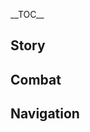 {{CharacterTabs}}
{{LanguageTabs}}
{{Stub|1={{Meta/VO|tl=1|rm=1|Korean}}}}
__TOC__
==Story==
{{VO/Story
|character           = Yanfei
|language            = ko
|name                = 연비

|vo_01_01_title      = 첫 만남…
|vo_01_01_subtitle   = Hello
|vo_01_01_file       = VO_{language}{character} Hello.ogg
|vo_01_01_tx         = 난 연비, 리월항 최고의 법률 전문가지! 상업 분쟁, 민사 조정, 형사 소송 모두 내 전문이야. 내가 나서면 한 방에 해결되지! 연락처는 어디 적어줄까? 종이에 쓰면 잃어버리기 쉽고 손에 써주면 지워질 텐데…. 아! 그래~ 네 옆에 있는 요 녀석 옷에 써줄게
|vo_01_01_rm         = Nan Yeonbi, Riwol-hang choegoui beomnyul jeonmun'gaji! Sang'eop bunjaeng, minsa jojeong, hyeongsa sosong modu nae jeonmuniya. Naega naseomyeon han bang-e haegyeoldoeji! Yeollakcheoneun eodi jeogeojulkka? Jong'ie sseumyeon ireo beorigi swipkko sone sseojumyeon jiwojil tende... A! Geurae~ Ne yeope inneun yo nyeoseok ose sseojulkke
|vo_01_01_tl         = I'm Yanfei, Liyue Harbor's best legal expert! From business disputes, to civil disputes, and criminal suits, I'm well versed. Shall I take note of where we'll meet? Writing it on paper can easily get it lost, and writing it on your hand can easily get it erased... Ah! I see~ I'll write it directly on your fellow's clothes.

|vo_02_01_title      = 잡담・법률
|vo_02_01_subtitle   = Chat: The Law
|vo_02_01_file       = VO_{language}{character} Chat - The Law.ogg
|vo_02_01_tx         = 법은 제약이자 도구야. 기억해! 기억 못 하겠으면 내가 옆에서 계속 알려줄게
|vo_02_01_rm         = Beobeun jeyagija doguya. Gieokae! Gieok motagesseumyeon naega yeopeseo gyesok allyeojulkke
|vo_02_01_tl         = The law is both a limitation and a tool. Remember that! If you can't, I'll always be right here to tell you.

|vo_02_02_title      = 잡담・일
|vo_02_02_subtitle   = Chat: Work
|vo_02_02_file       = VO_{language}{character} Chat - Work.ogg
|vo_02_02_tx         = 법리와 인심은 서로 충돌하기도 하고 때론 호환되기도 해. 이 둘을 가늠하기란 참 어렵지
|vo_02_02_rm         = Beomniwa insimeun seoro chungdolhagido hago ttaeron hohwandoegido hae. I dureul ganeumhagiran cham eoryeopjji
|vo_02_02_tl         = Legal principles and the mind usually clash but sometimes they are compatible. Guessing [when] they will be is really scary.

|vo_02_03_title      = 잡담・독서
|vo_02_03_subtitle   = Chat: Reading
|vo_02_03_file       = VO_{language}{character} Chat - Reading.ogg
|vo_02_03_tx         = 흐음, 이런 안건도 있다니…!? 세상은 넓고 별의별 일이 다 있구나
|vo_02_03_rm         = Heueum, ireon ankkeondo itttani…!? Sesang-eun neolkko byeoruibyeol iri da itkkuna
|vo_02_03_tl         = Hmm, what's this before us!? The wide world has a lot of special things, doesn't it.

|vo_03_01_title      = 비가 올 때…
|vo_03_01_subtitle   = When It Rains
|vo_03_01_file       = VO_{language}{character} When It Rains.ogg
|vo_03_01_tx         = 또 비야? 암왕제군님, 빨리 비 좀 멈춰주세요. 법전에 습기가 차면 안 된다구요
|vo_03_01_rm         = Tto biya? Amwangjegunnim, ppalli bi jom meomchwojuseyo. Beopjjeone seupkkiga chamyeon an doendaguyo
|vo_03_01_tl         = It's raining again? Rex Lapis, quickly stop this rain, please. The books of law should not get soaked

|vo_03_02_title      = 눈이 올 때…
|vo_03_02_subtitle   = When It Snows
|vo_03_02_file       = VO_{language}{character} When It Snows.ogg
|vo_03_02_tx         = 뭐, 뭐야 이 날씨! 좀 춥네…. 엣취…
|vo_03_02_rm         = Mwo, mwoya i nalssi! Jom chumne... etchwi...!
|vo_03_02_tl         = What- what is this weather! It's so cold... achoo...!

|vo_03_03_title      = 햇살이 좋을 때…
|vo_03_03_subtitle   = When the Sun Is Out
|vo_03_03_file       = VO_{language}{character} When the Sun Is Out.ogg
|vo_03_03_tx         = 날도 좋은데 법률 조항이나 외워볼까나? 응? 《리월 상업 법전》 제27장 제6조 제3항이 뭐더라…!? 이걸 까먹다니? 안돼 안돼…
|vo_03_03_rm         = Naldo joeunde beomnyul johang-ina oewobolkkana? Eung? "Riwol Sang'eop Beopjjeon" jeisipjiljjang jeyukjjo jesamhang-i mwodeora…!? Igeol kkameokttani? Andwae andwae…
|vo_03_03_tl         = Today's great, so let's recite acts or clauses? ...Uh? What's in "Commercial Law of Liyue"'s 27th Chapter, 6th Section, 3rd Article? Did I forget it? Oh no, oh no...

|vo_04_01_title      = 아침 인사…
|vo_04_01_subtitle   = Good Morning
|vo_04_01_file       = VO_{language}{character} Good Morning.ogg
|vo_04_01_tx         = 오전엔 채무 분쟁 사건 때문에 외근해야 하고, 점심 전까진 지난주에 오셨던 의뢰인께 답을 드려야 하니깐…. 좋아! 일하자!
|vo_04_01_rm         = Ojeonen chaemu bunjaeng sageon ttaemune oegeunhaeya hago, jeomsim jeonkkajin jinanju-e osyeottteon uiroeinkke dabeul deuryeoya hanikkan…. Joa! Ilhaja!
|vo_04_01_tl         = This morning, I'll get to work to settle a debt dispute, and before lunch I'll catch up with another client... Alright! Let's get to work!

|vo_04_02_title      = 점심 인사…
|vo_04_02_subtitle   = Good Afternoon
|vo_04_02_file       = VO_{language}{character} Good Afternoon.ogg
|vo_04_02_tx         = 하암… 좀 졸리네…. 정신 차릴 겸 토론이나 해볼까?! 논제는 「북국 은행 개설은 리월 경제에 손해인가 이득인가」야. 음, 좋아. 그럼 너부터 발언해 봐
|vo_04_02_rm         = Haam… Jom jolline… jeongsin charil gyeom toronina haebolkka?! Nonjeneun 'bukkkuk eunhaeng gaeseoreun Riwol gyeongjee sonhaein-ga ideugin-ga' ya. Eum, joa. Geureom neobuteo bareonhae bwa
|vo_04_02_tl         = Yawn... I'm sort of sleepy... How about I'll come to my senses by having a debate?! The topic is 'The Northland Bank's establishment in Liyue is a loss or gain.' Hm, I like it. [What side] will you argue for?

|vo_04_03_title      = 저녁 인사…
|vo_04_03_subtitle   = Good Evening
|vo_04_03_file       = VO_{language}{character} Good Evening.ogg
|vo_04_03_tx         = 야시장? 음… 집에서 노트 정리 좀 할까 했는데 네가 가고 싶다면 같이 가줄게. 참, 그거 알아? 어떤 가게들은 매일 신선한 상품을 팔고, 남은 물건도 낭비하지 않으려고 저녁이 되면 세일을 해.<br />흥정은 나한테 맡겨. 잔돈은… 나한테 주는 팁이라고 생각해~
|vo_04_03_rm         = Yasijang? Eum… jibeseo noteu jeongni jom halkka haenneunde nega gago sipttamyeon gachi gajulkke. Cham, geugeo ara? Eotteon gagedeureun maeil sinseonhan sangpumeul palgo, nameun mulgeondo nangbihaji aneuryeogo jeonyeogi doemyeon seireul hae.<br />Heungjeong-eun nahante matkkyeo. Jandoneun… nahante juneun tibirago saenggakae~
|vo_04_03_tl         = The night market? Hm... I was just organising my notes but I'll go if you want. Oh, did you know? The shops sell fresh stuff everyday; they refuse to waste anything left over and therefore have sales at night.<br />Leave me to do the bartering. Any cash you got left over... think of giving it to me as a tip~

|vo_04_04_title      = 굿나잇…
|vo_04_04_subtitle   = Good Night
|vo_04_04_file       = VO_{language}{character} Good Night.ogg
|vo_04_04_tx         = 빨리 잠들고 싶다고? 그럼 리월 법률의 변천 과정을 들려줄게, 내 친구 중에 20분을 버틴 애가 없거든. 음, 더 빨리 잠들고 싶다면 법전, 법전을 외워줄게! 내일 어디까지 들었는지 알려줘야 돼? 시작한다?
|vo_04_04_rm         = Ppalli jamdeulgo sipttago? Geureom Riwol beomnyurui byeoncheon gwajeong-eul deullyeojulkke, Nae chingu jung-e isipppuneul beotin aega eopkkeodeun. Eum, deo ppalli jamdeulgo sipttamyeon beopjjeon, beopjjeo-eul oewojulkke! Naeil eodikkaji deureonneunji allyeojwoya dwae? Sijakanda?
|vo_04_04_tl         = Want to sleep very quickly? Well, I'll read for you Liyue's law's transitioning; my friends wouldn't stay up for more than 20 minutes. Hm, a law book [that would] be quicker to sleep to, I'll recite from the codes of law! Tomorrow, would you tell me wherever you last heard? Shall we start?

|vo_05_01_title      = 연비 자신에 대해・분위기
|vo_05_01_subtitle   = About {character}: Atmosphere
|vo_05_01_file       = VO_{language}{character} About {character} - Atmosphere.ogg
|vo_05_01_tx         = 내가 공문을 읽을 때 엄청 포스 있다고? 흠~ 그렇게 생각했구나. 근데 그건 그냥 일할 때 내 상태야. 그러니까, 내 몸엔 숨겨진 버튼이 있는데 이쪽으로 돌리면 평상시 모드고, 저쪽으로 돌리면 업무 모드지. 너한텐 그런 버튼 없어?
|vo_05_01_rm         = Naega gongmun-eul ilg-eul ttae eomcheong poseu itdago? Heum~ Geureoke saenggakhaetguna. Geunde geugeon geunyang ilhal ttae nae sangtaeya. Geureonikka, nae mom-en sumgyeojin beoteun-i inneunde ijjog-euro dollimyeon pyeongsangsi modeugo, jeojjog-eulo dollimyeon eopmu modeuji. Neohanten geureon beoteun eobs-eo?
|vo_05_01_tl         = My reading of official notices seems forceful? Hmm~ I know just how to [explain] it. So, I have this thing that's my working state. And, my body has a hidden switch that if flipped this way [turns on] my normal mode, flip it the other way and [I'm in] work mode. You don't have a switch like that?

|vo_05_02_title      = 연비 자신에 대해・취약점
|vo_05_02_subtitle   = About {character}: Weakness
|vo_05_02_friendship = 4
|vo_05_02_file       = VO_{language}{character} About {character} - Weakness.ogg
|vo_05_02_tx         = 민사분쟁 맡는 게 제일 고역이야. 이혼이나 양육권 소송 같은 거 말이야…. 이런 문제는 이성과 논리로 통하지 않거든. 의뢰인을 친절하고 인내심 있게 대해야 하지만, 말이 안 통하는 상황일 때도 많지…. 하, 모두 내 전문이라고 말하고 다니긴 하는데, 마음 같아선 이런 사건이 발생하지 않게 다들 화목하게 살았으면 좋겠어
|vo_05_02_rm         = Minsabunjaeng manneun ge jeil goyeog-iya. Ihon-ina yang-yukgwon sosong gat-eun geo mar-iya… Ireon munje-neun iseong-gwa nolliro tonghaji ankeodeun. Uiroein-eul chinjeolhago innaesim itge daehaeya hajiman, mar-i an tonghaneun sanghwang-il ttaedo manchi… Ha, modu nae jeonmun-irago malhago danigin haneunde, ma-eum gat-aseon ireon sageon-i balsaenghaji anke dadeul hwamokhage sar-ass-eumyeon jokess-eo
|vo_05_02_tl         = Taking care of civil disputes are the most toilsome. Divorce and custody suits are the same... In those, [even] questioning, reasoning and logical [explanation] can't be combined. Clients should be treated with hospitality and patience, however, whatever is said in most cases doesn't make sense...  Sigh, everyone says that it's my forte, but, [I] feel that in each case like this happening anyone involved should get along and live happily.

|vo_06_01_title      = 우리에 대해・정가
|vo_06_01_subtitle   = About Us: Rates
|vo_06_01_file       = VO_{language}{character} About Us - Rates.ogg
|vo_06_01_tx         = 네 고문이 되어달라고? 좋아, 법률 해석은 한 조당 6천 모라. 상담은 2시간에 18만 모라. 상업 관련 사건은 한 건당 71만 모라부터, 후속 비용과 공제금은 상황 보고 결정. 어때? 엄청 합리적인 가격이지?
|vo_06_01_rm         = Ne gomun-i doeeodallago? Joh-a, beomnyul haeseog-eun han jodang yukcheon Mora. Sangdam-eun dusigan-e sip-palman Mora. Sang-eob gwallyeon sageon-eun han geondang chisip-ilman Mora-buteo, husok biyong-gwa gongjegeum-eun sanghwang bogo gyeoljeong. Eottae? Eomcheong hamnijeog-in gagyeog-iji?
|vo_06_01_tl         = You want an advisor? Okay, for law interpretations, the rate is at 6,000 Mora. For legal counsel it's 180,000 Mora for every two hours. For business relation affairs the rate is from 710,000 Mora; follow-up charges and deductibles will vary and be determined. How is it? Is this pricing very rational?

|vo_06_02_title      = 우리에 대해・관계
|vo_06_02_subtitle   = About Us: Relationships
|vo_06_02_friendship = 6
|vo_06_02_file       = VO_{language}{character} About Us - Relationships.ogg
|vo_06_02_tx         = 여행하다가 성가신 문제를 마주치기 싫다면 법에 빠삭한 사람과 동행하는 게 제일 좋아! 나 연비는 리월 뿐만 아니라 다른 나라의 법에도 정통한 편이지. 으, 폰타인 법은 좀 복잡하긴 하지만, 내 뛰어난 두뇌로 그 정돈 식은 죽 먹기라구! 어… 아무튼! 날 믿어도 좋다니까!
|vo_06_02_rm         = Yeohaenghada-ga seonggasin munje-reul majuchigi siltamyeon beob-e ppasakhan saramgwa donghaenghaneun ge jeil joh-a! Na Yeonbi-neun Riwol ppunman anira dareun naraui beob-edo jeongtonghan pyeon-iji. Eu, Pontain beob-eun jom bokjaphagin hajiman, nae ttwieonan dunoero geu jeongdon sig-eun juk meokgiragu! Eo… Amuteun! Nal mid-eodo jotanikka!
|vo_06_02_tl         = If you hate having bothersome questions while encountering things in your travels, someone who is well-versed in the law would be great to accompany! I, Yanfei, beside's Liyue's, am conveniently well-versed in the laws of other countries. Uh, Fontaine's laws are sort of complicated, but, I have a brilliant mind [that] can neatly ace it! Uh... anyway! You can really trust me!

|vo_07_01_title      = 「신의 눈」에 대해…
|vo_07_01_subtitle   = About the Vision
|vo_07_01_friendship = 4
|vo_07_01_file       = VO_{language}{character} About the Vision.ogg
|vo_07_01_tx         = 「신의 눈」은 강렬한 바람에서부터 생겨나. 난 모든 사람이 법을 잘 지키고 얌전히 살았으면 좋겠다는 이상이 있으니, 당연히 신의 눈을 얻을 수 있지! 만약 법을 어기는 놈들이 있다면, 으흠, 절대 가만 안 둘 거야!
|vo_07_01_rm         = 'Sin-ui Nun'-eun gangnyeolhan baram-eseobuteo saenggyeona. Nan modeun saram-i beob-eul jal jikigo yamjeonhi sar-ass-eumyeon joketdaneun isang-i iss-euni, dang-yeonhi sin-ui nun-eul eod-eul su itji! Man-yak beob-eul eogineun nomdeur-i itdamyeon, Euheum, jeoldae gaman an dul geoya!
|vo_07_01_tl         = Visions emerge from crucial desires. I intend for the people to follow the law and live quietly, [so] naturally [I have] gotten one! If any jerk breaks the law, ahem, I'll make them pay!

|vo_07_02_title      = 하고 싶은 이야기・저울
|vo_07_02_subtitle   = Something to Share: Balance
|vo_07_02_friendship = 4
|vo_07_02_file       = VO_{language}{character} Something to Share - Balance.ogg
|vo_07_02_tx         = 이 저울은 아버지가 나한테 준 보물이야. 사물의 「가치」를 측정할 수 있지. 보통 저울추는 모라로 대신하는데, 이건 최초의 가격만 잴 수 있어. 예를 들어, 천 년 전 리월엔 유리백합이 흔해서 당시엔 비싼 꽃이 아니었지만, 지금은 그 수가 줄어들어서 가격도 엄청 올랐잖아. 근데 이 저울이 보여주는 「가격」은 예전과 같이 「저렴」하지.<br />그래서 이 저울은 별 도움이 안 돼…. 물론 일할 때도 마찬가지고. 왜? 너도 뭐 재보고 싶은 거 있어? 그럼… 네 옆에 있는 저 쪼꼬미 재 보는 건 어때?
|vo_07_02_rm         = I jeour-eun abeoji-ga nahante jun bomur-iya. Samur-ui 'gachi'-reul cheukjeonghal su itji. botong jeoulchu-neun Mora-ro daesinhaneunde, igeon choechoui gagyeongman jael su iss-eo. Ye-reul deur-eo, cheon nyeon jeon Riwor-en yuribaekhab-i heunhaeseo dangsi-en bissan kkoch-i anieotjiman, jigeum-eun geu su-ga jur-eodeur-eoseo gagyeokdo eomcheong ollatjanh-a. Geunde i jeour-i boyeojuneun 'gagyeog'-eun yejeongwa gach-i 'jeoryeom'-haji.<br />Geuraeseo i jeour-eun byeol doum-i an dwae…. mullon ilhal ttaedo machangajigo. Wae? Neodo mwo jaebogo sip-eun geo iss-eo? Geureom… ni yeop-e inneun jeo jjokkomi jae boneun geon eottae?
|vo_07_02_tl         = 

|vo_07_03_title      = 하고 싶은 이야기・법치
|vo_07_03_subtitle   = Something to Share: The Rule of Law
|vo_07_03_friendship = 4
|vo_07_03_file       = VO_{language}{character} Something to Share - The Rule of Law.ogg
|vo_07_03_tx         = 내가 직접 만든 「화염을 삼키는 벌」이란 기술은 고대 서적 《리월 법전 율례 총집》에 기록돼 있는 「돌을 먹는 형벌」에서 따온 거야. 암왕제군은 계약의 신이고, 계약은 일종의 제약이라고도 볼 수 있어. 그게 무슨 말이냐고? 후후, 먼 옛날부터 리월항은 계약의 도시였다는 거지
|vo_07_03_rm         = Naega jikjeop mandeun 'hwayeom-eul samki-neun beol'-iran gisur-eun godae seojeok "Riwol beopjeon yullye chongjip"-e girokdwae inneun 'dor-eul meokneun hyeongbeor'-eseo ttaon geoya. Amwangjegun-eun gyeyag-ui sin-igo, gyeyag-eun iljong-ui jeyag-iragodo bol su iss-eo. Geuge museun mar-inyago? Huhu, meon yennalbuteo Riwol-hang-eun gyeyag-ui dosiyeotdaneun geoji
|vo_07_03_tl         = 

|vo_07_04_title      = 흥미있는 일…
|vo_07_04_subtitle   = Interesting Things
|vo_07_04_file       = VO_{language}{character} Interesting Things.ogg
|vo_07_04_tx         = 《리월 풍물지》에 말총의 일종으로 「적화주 언덕에서 홀로 자라며 색은 노을과 같고 약으로 쓸 수 있다」라고 적혀있는 수생 식물이 있어. 그걸 가루로 빻아서 먹물에 넣으면 글씨가 물에 젖어도 번지지 않는대. 아쉽게도 적화주엔 수도 없이 가봤지만, 흔한 보라색 말총만 한 바구니 따고 책에 있는 건 보지도 못했어
|vo_07_04_rm         = "Riwol pungmulji"-e malchong-ui iljong-euro 'jeoghwaju eondeog-eseo hollo jaramyeo saeg-eun no-eulgwa gatgo yag-euro sseul su itdarago jeoghyeoinneun susaeng singmur-i iss-eo. Geugeol garuro ppah-aseo meongmur-e neoh-eumyeon geulssi-ga mur-e jeoj-eodo beonjiji anhneundae. Aswipgedo jeoghwajuen sudo eobs-i gabwatjiman, heunhan borasaek malchongman han baguni ttago chaeg-e inneun geon bojido mothaess-eo
|vo_07_04_tl         = 

|vo_08_01_title      = 치치에 대해…
|vo_08_01_subtitle   = About [[Qiqi]]
|vo_08_01_friendship = 4
|vo_08_01_file       = VO_{language}{character} About Qiqi.ogg
|vo_08_01_tx         = 그 약초꾼은 자신만의 행동 준칙을 정했다던데? 몸집은 쪼그만데 일처리는 꽤 야무져. 큰일을 이룰 상이야.<br />어린 꼬마가 대단하다니까~ 인정!
|vo_08_01_rm         = Geu yakchokkun-eun jasinman-ui haengdong junchig-eul jeonghaetdadeonde? Momjib-eun jjogeumande ilcheori-neun kkwae yamujyeo. Keun-ir-eul irul sang-iya.<br />Eorin kkoma-ga daedanhadanikka~ Injeong!
|vo_08_01_tl         = 

|vo_08_02_title      = 감우에 대해…
|vo_08_02_subtitle   = About [[Ganyu]]
|vo_08_02_friendship = 4
|vo_08_02_file       = VO_{language}{character} About Ganyu.ogg
|vo_08_02_tx         = 감우 선배는 정말 온유하고 다정하시긴 한데, 너무 바빠서 낮잠 자는 시간 말곤 항상 서류에 파묻혀서 일만 하셔. 나도 일을 하긴 하지만, 재밌기도 하고, 내가 선택한 일이기도 하잖아? 감우 선배가 하는 일보단 훨씬 수월하지
|vo_08_02_rm         = Gam-u seonbae-neun jeongmal on-yuhago dajeonghasigin hande, neomu bappaseo natjam janeun sigan malgon hangsang seoryu-e pamuthyeoseo ilman hasyeo. Nado ir-eul hagin hajiman, jaemitgido hago, naega seontaekhan ir-igido hajanh-a? Gam-u seonbae-ga haneun ilbodan hwolssin suwolhaji
|vo_08_02_tl         = 

|vo_08_03_title      = 행추에 대해…
|vo_08_03_subtitle   = About [[Xingqiu]]
|vo_08_03_friendship = 4
|vo_08_03_file       = VO_{language}{character} About Xingqiu.ogg
|vo_08_03_tx         = 비운 상회는 내 오랜 고객이야. 일 처리가 신중하고 빈틈없지. 나랑 중요한 얘기를 할 땐 항상 주인어른께서 직접 나오시는데 지난번엔 우연히 그 집 작은 도련님 행추 씨를 만났지 뭐야. 나이도 어린데 두뇌회전이 나만큼 빨라서 놀랐어. 말주변이 뛰어난데 무례하지도 않고. 음, 정말 대단해
|vo_08_03_rm         = Biun Sanghoe-neun nae oraen gogaek-iya. Il cheori-ga sinjunghago binteum-eopji. Narang jung-yohan yaegi-reul hal ttaen hangsang ju-in-eoreunkkeseo jikjeop naosineunde jinanbeon-en uyeonhi geu jip jag-eun doryeonnim Haengchu ssi-reul mannatji mwoya. Naido eorinde dunoehoejeon-i namankeum ppallaseo nollass-eo. Maljubyeon-i ttwieonande muryehajido anko. Eum, jeongmal daedanhae
|vo_08_03_tl         = 

|vo_08_04_title      = 호두에 대해…
|vo_08_04_subtitle   = About [[Hu Tao]]
|vo_08_04_friendship = 4
|vo_08_04_file       = VO_{language}{character} About Hu Tao.ogg
|vo_08_04_tx         = 사람들은 「왕생당」 당주가 장례업에 종사하면서 이상한 버릇이 들었는지 좀 특이하다고 말하던데 그게 대체 무슨 말일까? 「왕생당」은 제대로 된 업계에 종사하는 비즈니스의 기본이 되는 곳이라구. 게다가 일에 귀천과 길흉이 어디 있어.<br />그나저나 그 당주는 일로 날 찾아온 적이 별로 없네, 흐음….
|vo_08_04_rm         = Saramdeur-eun 'Wangsaeng-Dang' dangju-ga jangryeeob-e jongsahamyeonseo isanghan beoreus-i deur-eonneunji jom teug-ihadago malhadeonde geuge daeche museun mar-ilkka? 'Wangsaeng-dang'-eun jedaero doen eopgyee jongsahaneun bijeuniseuui gibon-i doeneun gos-iragu. Geda-ga ir-e gwicheongwa gilhyung-i eodi iss-eo.<br />Geunajeona geu dangju-neun illo nal chaj-aon jeog-i byeollo eomne, heueum…
|vo_08_04_tl         = 

|vo_08_05_title      = 종려에 대해…
|vo_08_05_subtitle   = About [[Zhongli]]
|vo_08_05_friendship = 4
|vo_08_05_file       = VO_{language}{character} About Zhongli.ogg
|vo_08_05_tx         = 종려 선생님은 박학다식해서 그야말로 걸어 다니는 서재야. 그거 알아? 난 그가 범상치 않다는 걸 한눈에 알았어. 그런 사람들은 문제가 생겨도 나한테 도움을 청하지 않을 거야. 그러니 잠재 고객이 아닌 셈이지.<br />근데 왠지 모르게 계속 익숙한 느낌이 들어. 뭔진 모르겠지만, 아버지한테도 물어봤는데 우물쭈물하면서 모른다고 하시더라. 이상하단 말이지…? 아무래도 나한테 숨기는 게 있는 것 같아. 흥, 상관없어. 내가 직접 알아내면 되지~!?
|vo_08_05_rm         = Jongnyeo seonsaengnim-eun bakhagdasikhaeseo geuyamallo geor-eo danineun seojaeya. Geugeo ar-a? Nan geu-ga beomsangchi antaneun geol hannun-e ar-ass-eo. Geureon saramdeur-eun munje-ga saenggyeodo nahante doum-eul cheonghaji anh-eul geoya. Geureoni jamjae gogaeg-i anin sem-iji.<br />Geunde waenji moreuge gyesok iksukhan neukkim-i deur-eo. mwonjin moreugetjiman, abeojihantedo mur-eobwanneunde umuljjumulhamyeonseo moreundago hasideora. Isanghadan mar-iji…? Amuraedo nahante sumgi-neun ge inneun geot gat-a. Heung, sanggwan-eobs-eo. Naega jikjeop ar-anaemyeon doeji~!?
|vo_08_05_tl         = 

|vo_08_06_title      = 응광에 대해…
|vo_08_06_subtitle   = About [[Ningguang]]
|vo_08_06_friendship = 4
|vo_08_06_file       = VO_{language}{character} About Ningguang.ogg
|vo_08_06_tx         = 「천권성」 응광 씨 알지? 그녀는 율법을 주관하고 법전을 개정하기도 해. 개정되는 내용이 너무 많아서 지난번 새 법전엔 총 3조의 율법이 추가됐고, 121조의 주석이 수정됐어. 판례도 엄청나게 추가됐다니깐. 그걸 또 언제 다 외우냐구….<br />흥! 하지만 그녀는 상업계 출신이잖아. 법 쪽으론 질 수 없지. 이걸 다 외우고 나면 더 열심히 일할 거야….
|vo_08_06_rm         = 'Cheongwonseong' Eunggwang-ssi alji? Geunyeo-neun yulbeob-eul jugwanhago beopjeon-eul gaejeonghagido hae. Gaejeongdoeneun naeyong-i neomu manh-aseo jinanbeon sae beopjeon-en chong samjoui yulbeob-i chugadwaetgo, 121joui juseog-i sujeongdwaess-eo. Pallyedo eomcheongnage chugadwaetdanikkan. Geugeol tto eonje da oeunyagu….<br />Heung! hajiman geunyeo-neun sang-eopgye chulsin-ijanh-a. Beop jjog-euron jil su eopji. Igeol da oeugo namyeon deo yeolsimhi ilhal geoya….
|vo_08_06_tl         = 

|vo_08_07_title      = 각청에 대해…
|vo_08_07_subtitle   = About [[Keqing]]
|vo_08_07_friendship = 4
|vo_08_07_file       = VO_{language}{character} About Keqing.ogg
|vo_08_07_tx         = 다행히 옥형성은 율법 분야에 간섭을 안 해. 안 그랬다면 각청 씨의 뛰어난 일 처리 때문에 내 업무를 다 뺏겼을지도 몰라. 아… 아니다, 그 정도까진 아닌가? 각청 씨는 성격이 워낙 강직해서 좀 밉상이니까, 내가 조수로 옆에서 돕는다면…. 아, 아니지, 이 법률 전문가가 왜 조수를 해야 돼? 상담할 일이 생기면 각청 씨가 직접 날 찾아와야지
|vo_08_07_rm         = Dahaenghi okyeongseong-eun yulbeop bun-ya-e ganseob-eul an hae. An geutaetdamyeon Gakcheong-ssiui ttwieonan il cheori ttaemun-e nae eopmu-reul da ppaetgyeoss-euljido molla. A… anida, geu jeongdokkajin aninga? Gakcheong-ssi-neun seong-gyeog-i wonak gangjikaeseo jom mipsang-inikka, naega josuro yeop-eseo domneundamyeon… A, aniji, i beomnyul jeonmunga-ga wae josu-reul haeya dwae? Sangdamhal ir-i saenggimyeon Gakcheong-ssi-ga jikjeop nal chaj-awayaji
|vo_08_07_tl         = 

|vo_08_08_title      = 유라에 대해…
|vo_08_08_subtitle   = About [[Eula]]
|vo_08_08_friendship = 4
|vo_08_08_file       = VO_{language}{character} About Eula.ogg
|vo_08_08_tx         = 유라는 날 구해준 적이 있어. 그때부터 서신을 주고받았지. 그녀는 항상 기사단의 규정을 잘 지키지만, 관례에 얽매이진 않아. 게다가 아주 기발한 논리로 융통성 있게 문제를 처리하지. 그런 점이 나랑 비슷해서 서로 더 편해진 것 같아. 근데 그녀의 시원시원한 성격은 못 따라잡겠어. 그건 우리가 직업이 달라서겠지?
|vo_08_08_rm         = Yula-neun nal guhaejun jeog-i iss-eo. Geuttaebuteo seosin-eul jugobad-atji. Geunyeo-neun hangsang gisadan-ui gyujeong-eul jal jikijiman, gwallyee eongmaeijin anh-a. Geda-ga aju gibalhan nolliro yungtongseong itge munje-reul cheorihaji. Geureon jeom-i narang biseuthaeseo seoro deo pyeonhaejin geot gat-a. Geunde geunyeoui siwonsiwonhan seonggyeog-eun mot ttarajapgess-eo. Geugeon uri-ga jig-eob-i dallaseogetji?
|vo_08_08_tl         = 

|vo_08_09_title      = 야란에 대해…
|vo_08_09_subtitle   = About [[Yelan]]
|vo_08_09_friendship = 4
|vo_08_09_file       = VO_{language}{character} About Yelan.ogg
|vo_08_09_tx         = 야란 씨는 총무부 직원이야. 전에 장부 조작 사건 해결하는 걸 도와준 적이 있어서 식사 한 끼 대접했지. 다만… 야란 씨와 얘기하다 보면 내 속마음을 꿰뚫어 보는 듯한 느낌이 들어…. 음, 되도록 같은 편에 서는 게 좋겠어
|vo_08_09_rm         = 
|vo_08_09_tl         = 

|vo_08_10_title      = 쿠키 시노부에 대해…
|vo_08_10_subtitle   = About [[Kuki Shinobu]]
|vo_08_10_friendship = 4
|vo_08_10_file       = VO_{language}{character} About Kuki Shinobu.ogg
|vo_08_10_tx         = 시노부? 기억나. 법을 공부하러 리월까지 유학 왔던 이나즈마 사람이잖아. 실습 과제 때문에 나랑 사건에 대해 논의한 적이 있는데, 끝날 때마다 고맙다면서 허리 굽혀 인사해서 좀 민망할 지경이었지…. 그때부터 시노부가 꼭 훌륭한 법률 전문가가 될 거라는 생각이 들었어. 그러고 보니, 이나즈마의 쇄국이 시작된 시기가 딱 시노부가 졸업했을 때쯤이네. 돌아가서 잘 지내고 있으려나…
|vo_08_10_rm         = 
|vo_08_10_tl         = 

|vo_09_01_title      = 연비에 대해 알기・첫 번째
|vo_09_01_subtitle   = More About {character}: I
|vo_09_01_file       = VO_{language}{character} More About {character} - 01.ogg
|vo_09_01_tx         = 손님? 만나서 반가워. 이건 내 명함이야. 오늘은 외근이 어려우니, 문제가 있다면 양쪽 사람들을 다 데리고 와줘. 상담 비용 기준표는 여기 있어. 잠시만 기다려줘….<br />뭐? 그냥 수다나 떨러 왔다고? 음… 그럼 따로 돈은 안 받을게. 친하지도 않은 법률 전문가랑 「수다」가 떨고 싶다니, 진짜 특이한 사람이네
|vo_09_01_rm         = Sonnim? Mannaseo bangawo. Igeon nae myeongham-iya. Oneur-eun oegeun-i eoryeouni, munje-ga itdamyeon yangjjog saramdeur-eul da derigo wajwo. Sangdam biyong gijunpyo-neun yeogi iss-eo. Jamsiman gidaryeojwo….<br />Mwo? Geunyang sudana tteolleo watdago? Eum… geureom ttaro don-eun an bad-eulge. Chinhajido anh-eun beomnyul jeonmungarang 'suda'-ga tteolgo sipdani, jinjja teug-ihan saram-ine
|vo_09_01_tl         = 

|vo_09_02_title      = 연비에 대해 알기・두 번째
|vo_09_02_subtitle   = More About {character}: II
|vo_09_02_friendship = 3
|vo_09_02_file       = VO_{language}{character} More About {character} - 02.ogg
|vo_09_02_tx         = 머리에 있는 사슴뿔? 아, 이거? 우리 아버지가 선인이시거든. 선인의 피가 섞인 셈이지. 하지만 난 리월이 안정된 후에 태어나서 제군과 계약을 맺지 않았어. 그러니까 난 선인의 책임을 이행할 필요 없이 내가 살고 싶은 대로 살면 되는 거지. 꽤 만족스러워, 헤헤헤
|vo_09_02_rm         = Meorie inneun saseumppul? A, igeo? Uri abeoji-ga seon-in-isigeodeun. Seon-in-ui piga seokk-in sem-iji. Hajiman nan Riwor-i anjeongdoen hue taeeonaseo jegungwa gyeyag-eul maetji anh-ass-eo. Geureonikka nan seon-in-ui chaeg-im-eul ihaenghal pir-yo eobs-i naega salgo sip-eun daero salmyeon doeneun geoji. Kkwae manjokseureowo, hehehe
|vo_09_02_tl         = 

|vo_09_03_title      = 연비에 대해 알기・세 번째
|vo_09_03_subtitle   = More About {character}: III
|vo_09_03_friendship = 4
|vo_09_03_file       = VO_{language}{character} More About {character} - 03.ogg
|vo_09_03_tx         = 일생을 지켜야 하는 계약이라… 아버지와 맺은 적은 있어. 음… 「즐겁게 살아야 한다」, 뭐 이런 거 있잖아. 우리 아버지가 좀 그런 분이야. 난 아버지가 이렇게 깨어있는 분인 게 자랑스러워. 「젊을 때 고생은 사서도 한다. 어딜 가든 으뜸이 돼야 한다」 이런 계약을 맺으라고 하셨다면 난 분명 도망쳐버렸을걸?
|vo_09_03_rm         = Ilsaeng-eul jikyeoya haneun gyeyag-ira… abeoji-wa maej-eun jeog-eun iss-eo. Eum… "Jeulgeobge sar-aya handa," mwo ireon geo itjanh-a. Uri abeoji-ga jom geureon bun-iya. Nan abeoji-ga ireoke kkaeeoinneun bun-in ge jarangseureowo. "Jeolm-eul ttae gosaeng-eun saseodo handa. Eodil gadeun eutteum-i dwaeya handa" ireon gyeyag-eul maej-eurago hasyeotdamyeon nan bunmyeong domangchyeobeoryeoss-eulgeol?
|vo_09_03_tl         = 

|vo_09_04_title      = 연비에 대해 알기・네 번째
|vo_09_04_subtitle   = More About {character}: IV
|vo_09_04_friendship = 5
|vo_09_04_file       = VO_{language}{character} More About {character} - 04.ogg
|vo_09_04_tx         = 내가 담당하는 상업 분쟁이 좋지 않게 끝날 때도 있어. 상대방이 수배의 배상을 한다든가 더 많은 대가를 치르게 되지만… 이건 모두 그 사람들이 「계약」을 어긴 대가야. 내가 무서운 사람이란 소문이 돌아서 날 피해 다니는 사람도 있어. 아무한테도 얘기한 적 없지만, 난 리월항 전체를 위해서 한 일이라구!<br />분쟁은 계약을 위반했기 때문에 시작되잖아? 하지만 그에 따른 결과를 보고도 계약을 함부로 어길 수 있을까? 사람들한테 「계약」의 중요성을 인지시키는 것도 내 중요한 업무 중에 하나야
|vo_09_04_rm         = Naega damdanghaneun sang-eop bunjaeng-i jochi anke kkeunnal ttaedo iss-eo. Sangdaebang-i subaeui baesang-eul handadeunga deo manh-eun daega-reul chireuge doejiman… igeon modu geu saramdeur-i 'gyeyag'-eul eogin daegaya. Naega museoun saram-iran somun-i dor-aseo nal pihae danineun saramdo iss-eo. Amuhantedo yaegihan jeog eopjiman, nan Riwol-hang jeonche-reul wihaeseo han ir-iragu!<br />Bunjaeng-eun gyeyag-eul wibanhaetgi ttaemun-e sijakdoejanh-a? hajiman geue ttareun gyeolgwa-reul bogodo gyeyag-eul hambulo eogil su iss-eulkka? Saramdeulhante 'gyeyag'-ui jung-yoseong-eul injisikineun geotdo nae jung-yohan eopmu jung-e hanaya
|vo_09_04_tl         = 

|vo_09_05_title      = 연비에 대해 알기・다섯 번째
|vo_09_05_subtitle   = More About {character}: V
|vo_09_05_friendship = 6
|vo_09_05_file       = VO_{language}{character} More About {character} - 05.ogg
|vo_09_05_tx         = 난 내가 꽤 소탈하고 여유롭게 살고 있다고 생각해. 봐, 경력도 어느 정도 쌓았고 금전적으로도 부족하지 않아. 이곳저곳 다니며 경험을 쌓는 것도 문제없고, 말발로 날 당해 낼 사람도 몇 없지. 하지만 「즐거운 삶」이란 걸 정의할 수 있는 법이나 규정은 없어.<br />난 말이야, 재밌는 사건과 사람을 만나고 앞으로 어느 길로 가야 할지만 알면 충분히 즐겁게 사는 거라고 생각해. 너도 그중 하나고.<br />아! 근데 어떻게 살든 제일 중요한 건 법을 잘 알고 잘 지키는 거야. 법이 없으면 세상이 망할 테니까
|vo_09_05_rm         = Nan naega kkwae sotalhago yeoyuropge salgo itdago saenggakhae. Bwa, gyeongryeogdo eoneu jeongdo ssah-atgo geumjeonjeog-eurodo bujokhaji anh-a. Igotjeogot danimyeo gyeongheom-eul ssahneun geotdo munjeeopgo, malballo nal danghae nael saramdo myeot eopji. Hajiman 'jeulgeoun salm'-iran geol jeong-uihal su inneun beob-ina gyujeong-eun eobs-eo.<br />Nan mar-iya, jaeminneun sageongwa saram-eul mannago ap-euro eoneu gillo gaya haljiman almyeon chungbunhi jeulgeopge saneun georago saenggakhae. Neodo geujung hanago.<br />A! Geunde eotteohge saldeun jeil jung-yohan geon beob-eul jal algo jal jikineun geoya. Beob-i eobs-eumyeon sesang-i manghal tenikka
|vo_09_05_tl         = 

|vo_10_01_title      = 연비의 취미…
|vo_10_01_subtitle   = {character}'s Hobbies
|vo_10_01_file       = VO_{language}{character} Hobbies.ogg
|vo_10_01_tx         = 내 취미는 독서와 감정이야. 독서는 지식을 키우고, 감정은 안목을 기르지. 그래서 난 모든 책을 읽고 모든 가격을 평가해. 못 믿겠으면 아무거나 하나 줘봐. 시중에서 팔고 있는 물건이면 거의 비슷하게 맞출 수 있어. 음~ 이 돌로 말할 것 같으면, 틀림없어! 600모라야
|vo_10_01_rm         = Nae chwimi-neun dokseowa gamjeong-iya. Dokseo-neun jisik-eul kiugo, gamjeong-eun anmog-eul gireuji. Geuraeseo nan modeun chaeg-eul ilg-go modeun gagyeog-eul pyeong-gahae. Mot mitgess-eumyeon amugeona hana jwobwa. Sijung-eseo palgo inneun mulgeon-imyeon geoui biseuthage matchul su iss-eo. Eum~ i dollo malhal geot gat-eumyeon, teullim-eobs-eo! Yukbaek-Mora-ya
|vo_10_01_tl         = 

|vo_10_02_title      = 연비의 고민…
|vo_10_02_subtitle   = {character}'s Troubles
|vo_10_02_file       = VO_{language}{character} Troubles.ogg
|vo_10_02_tx         = 화기청 친구들이 항상 실력 겨루기랍시고 낚시 가자고 하는데, 사실은 자랑하고 싶어서 그런 거지. 나한텐 백전백승을 거둘 100가지 방법이 있긴 하지만, 그들은 내 장기적인 사업 파트너이기도 해서 계속 이기기만 하면 좀 그렇잖아. 그래서 난 매번 엄청난 연기 실력으로 꼴찌를 해줘…. 잠깐, 뭐야 그 표정은? 날 의심하는 거야?!
|vo_10_02_rm         = Hwagicheong chingudeur-i hangsang sillyeok gyeorugirapsigo naksi gajago haneunde, sasir-eun jaranghago sip-eoseo geureon geoji. Nahanten baekjeonbaekseung-eul geodul baekgaji bangbeob-i itgin hajiman, geudeur-eun nae jang-gijeog-in sa-eop pateuneoigido haeseo gyesok igigiman hamyeon jom geureochanh-a. geuraeseo nan maebeon eomcheongnan yeongi sillyeog-euro kkoljji-reul haejwo… Jamkkan, mwoya geu pyojeong-eun? Nal uisimhaneun geoya?!
|vo_10_02_tl         = 

|vo_10_03_title      = 좋아하는 음식…
|vo_10_03_subtitle   = Favorite Food
|vo_10_03_file       = VO_{language}{character} Favorite Food.ogg
|vo_10_03_tx         = 오! 이런 주제라면 내가 애정하는 걸 제대로 추천해줘야 제맛이지. 두부, 무조건 두부라고! 두부는 담백한 식자재야. 식감이 연하고 영양가가 넘쳐서 어느 국물에나 잘 어울리지. 중요한 건 일 년 내내 먹을 수 있다는 거야! 최고는 아니지만 완벽해. 두부 요리가 딱 내가 원하는 그런 맛이야
|vo_10_03_rm         = O! Ireon jujeramyeon naega aejeonghaneun geol jedaero chucheonhaejwoya jemas-iji. Dubu, mujogeon duburago! Dubu-neun dambaeghan sikjajaeya. Sikgam-i yeonhago yeong-yangga-ga neomchyeoseo eoneu gugmur-ena jal eoulliji. Jung-yohan geon il nyeon naenae meog-eul su itdaneun geoya! Choegoneun anijiman wanbyeokhae. Dubu yori-ga ttak naega wonhaneun geureon mas-iya
|vo_10_03_tl         = 

|vo_10_04_title      = 싫어하는 음식…
|vo_10_04_subtitle   = Least Favorite Food
|vo_10_04_file       = VO_{language}{character} Least Favorite Food.ogg
|vo_10_04_tx         = 차가운 음식은 싫어. 그런 걸 많이 안 먹어봐서 그런가? 예전에 귀가가 늦어질 때면 아버지는 항상 불을 켜두셨어. 그리고 내가 들어오는 소리에 배는 안 고프냐고 물으셨지. 「밥은 뜨거운 게 최고」라면서
|vo_10_04_rm         = Chagaun eumsig-eun silh-eo. Geureon geol manh-i an meog-eobwaseo geureonga? Yejeon-e gwiga-ga neuj-eojil ttaemyeon abeoji-neun hangsang bur-eul kyeodusyeoss-eo. Geurigo naega deur-eooneun sorie baeneun an gopeunyago mur-eusyeotji. "Bab-eun tteugeoun ge choego"ramyeonseo
|vo_10_04_tl         = 

<!-- Receiving a Gift -->
|vo_11_01_title      = 선물 획득・첫 번째
|vo_11_01_subtitle   = Receiving a Gift: I
|vo_11_01_file       = VO_{language}{character} Receiving a Gift - 01.ogg
|vo_11_01_tx         = 맛이 괜찮네. 너도 「두부의 율법」을 잘 아는구나?
|vo_11_01_rm         = 
|vo_11_01_tl         = 

|vo_11_02_title      = 선물 획득・두 번째
|vo_11_02_subtitle   = Receiving a Gift: II
|vo_11_02_file       = VO_{language}{character} Receiving a Gift - 02.ogg
|vo_11_02_tx         = 리월 속담에 「식량은 민생의 근간」이란 말이 틀린 게 없다니까
|vo_11_02_rm         = 
|vo_11_02_tl         = 

|vo_11_03_title      = 선물 획득・세 번째
|vo_11_03_subtitle   = Receiving a Gift: III
|vo_11_03_file       = VO_{language}{character} Receiving a Gift - 03.ogg
|vo_11_03_tx         = …그래! 그냥 내가 좀 더 데워서 먹을게
|vo_11_03_rm         = 
|vo_11_03_tl         = 

|vo_12_01_title      = 생일…
|vo_12_01_subtitle   = Birthday
|vo_12_01_file       = VO_{language}{character} Birthday.ogg
|vo_12_01_tx         = 생일 축하해~ 이 상자 받아. 안엔 내가 널 위해 준비한 각국의 법률 자료가 있어. 넌 여행을 많이 하잖아? 다른 나라 법을 미리 알고 가면 분명 도움이 될 거야.<br />그렇다고 공부를 너무 많이 하면 안 돼. 그럼… 내가 도와줄 수가 없잖아~
|vo_12_01_rm         = Saeng-il chukhahae~ i sangja bad-a. An-en naega neol wihae junbihan gakgug-ui beomnyul jaryo-ga iss-eo. neon yeohaeng-eul manh-i hajanh-a? Dareun nara beob-eul miri algo gamyeon bunmyeong doum-i doel geoya.<br />Geureotago gongbu-reul neomu manh-i hamyeon an dwae. Geureom… naega dowajul su-ga eopjanh-a~
|vo_12_01_tl         = 

|vo_13_01_title      = 돌파의 느낌・기
|vo_13_01_subtitle   = Feelings About Ascension: Intro
|vo_13_01_ascension  = 1
|vo_13_01_file       = VO_{language}{character} Feelings About Ascension -  01.ogg
|vo_13_01_tx         = 「옛것을 익히려 하지 말고, 정해진 규칙을 본받지 말라」, 이건 내가 반드시 기억해야 할 교훈이야
|vo_13_01_rm         = "Yetgeos-eul ikhiryeo haji malgo, jeonghaejin gyuchig-eul bonbatji malla," igeon naega bandeusi gieokhaeya hal gyohun-iya
|vo_13_01_tl         = 

|vo_13_02_title      = 돌파의 느낌・승
|vo_13_02_subtitle   = Feelings About Ascension: Building Up
|vo_13_02_ascension  = 2
|vo_13_02_file       = VO_{language}{character} Feelings About Ascension -  02.ogg
|vo_13_02_tx         = 사람은 마땅히 지켜야 할 「율」을 따라야만 모든 문제를 해결할 「법」을 얻을 수 있어
|vo_13_02_rm         = Saram-eun mattanghi jikyeoya hal 'yul'-eul ttarayaman modeun munje-reul haegyeolhal 'beob'-eul eod-eul su iss-eo
|vo_13_02_tl         = 

|vo_13_03_title      = 돌파의 느낌・전
|vo_13_03_subtitle   = Feelings About Ascension: Climax
|vo_13_03_ascension  = 4
|vo_13_03_file       = VO_{language}{character} Feelings About Ascension -  03.ogg
|vo_13_03_tx         = 법률을 배우는 건 남들과 논리정연하게 이야기하기 위함이고, 무예를 익히는 건 논리가 통하지 않는 상황에 대처하기 위해서야. 음, 잠깐…! 나도 무예를 익힌 셈인가?
|vo_13_03_rm         = Beomnyur-eul baeuneun geon namdeulgwa nollijeong-yeonhage iyagihagi wiham-igo, muyereul ikhineun geon nolli-ga tonghaji anhneun sanghwang-e daecheohagi wihaeseoya. Eum, Jamkkan…! Nado muye-reul ikhin sem-inga?
|vo_13_03_tl         = 

|vo_13_04_title      = 돌파의 느낌・결
|vo_13_04_subtitle   = Feelings About Ascension: Conclusion
|vo_13_04_ascension  = 6
|vo_13_04_file       = VO_{language}{character} Feelings About Ascension -  04.ogg
|vo_13_04_tx         = 나도 이젠 「문무」를 다 갖췄다고 할 수 있겠지! 네가 그동안 같이 수행해준 덕분이야. 보수는… 부르면 언제든 오는 네 전속 개인 고문? 어때, 괜찮지? 야… 흥정은 사절이야!
|vo_13_04_rm         = Nado ijen 'munmu'-reul da gatchwotdago hal su itgetji?! Nega geudong-an gach-i suhaenghaejun deogbun-iya. Bosu-neun… bureumyeon eonjedeun oneun ne jeonsok gaein gomun? eottae, gwaenchanchi? ya… heungjeong-eun sajeor-iya!
|vo_13_04_tl         = 
}}

==Combat==
{{Combat VO
|character           = Yanfei
|language            = ko

|skill_1_tx          = 펑펑——
|skill_1_tl          = 
|skill_1_rm          = 
|skill_2_tx          = 불타올라라!
|skill_2_tl          = 
|skill_2_rm          = 
|skill_3_tx          = 물러서!
|skill_3_tl          = 
|skill_3_rm          = 

|burst_1_tx          = 율화!
|burst_1_tl          = 
|burst_1_rm          = 
|burst_2_tx          = 화염을 삼키는 벌!
|burst_2_tl          = 
|burst_2_rm          = 
|burst_3_tx          = 단서철계!
|burst_3_tl          = 
|burst_3_rm          = 

|sprint-s_1_file     = Sprint Start 01,Sprint Start 02,Sprint Start 03

|glider_1_file       = Deploying Wind Glider 01,Deploying Wind Glider 02,Deploying Wind Glider 03

|chest_1_tx          = 「뜻밖의 횡재」를 만난 건가?
|chest_1_tl          = 
|chest_1_rm          = 
|chest_2_tx          = 상태가 탁월하네!
|chest_2_tl          = 
|chest_2_rm          = 
|chest_3_tx          = 음, 가격 감정을 해볼까
|chest_3_tl          = 
|chest_3_rm          = 

|low-hp_1_tx         = 실수를 수습해야 돼!
|low-hp_1_tl         = 
|low-hp_1_rm         = 
|low-hp_2_tx         = 반칙이야…
|low-hp_2_tl         = 
|low-hp_2_rm         = 
|low-hp_3_tx         = 뭐? 오류가 있다고?
|low-hp_3_tl         = 
|low-hp_3_rm         = 

|ally-low-hp_1_tx    = 그냥 나한테 맡겨!
|ally-low-hp_1_tl    = 
|ally-low-hp_1_rm    = 
|ally-low-hp_2_tx    = 내 판단은… 「긴급 피난」!
|ally-low-hp_2_tl    = 
|ally-low-hp_2_rm    = 

|fallen_1_tx         = 판단을… 잘못했나…
|fallen_1_tl         = 
|fallen_1_rm         = 
|fallen_2_tx         = 법에… 아직 빈틈이 많아…
|fallen_2_tl         = 
|fallen_2_rm         = 
|fallen_3_tx         = 인정할 수… 없어…
|fallen_3_tl         = 
|fallen_3_rm         = 

|hit-l_1_file        = Light Hit Taken 01,Light Hit Taken 02,Light Hit Taken 03,Light Hit Taken 04,Light Hit Taken 05,Light Hit Taken 06

|hit-h_1_file        = Heavy Hit Taken 02
|hit-h_1_tx          = 귀찮게 됐네…
|hit-h_1_tl          = 
|hit-h_1_rm          = 
|hit-h_2_file        = Heavy Hit Taken 01,Heavy Hit Taken 03,Heavy Hit Taken 04,Heavy Hit Taken 05,Heavy Hit Taken 06

|join_1_tx           = 이번엔 예약한 걸로 쳐줄게
|join_1_tl           = 
|join_1_rm           = 
|join_2_tx           = 외근 비용은 별도야
|join_2_tl           = 
|join_2_rm           = 
|join_3_tx           = 얼마든지 덤벼!
|join_3_tl           = 
|join_3_rm           = 

|idle_1_actual_tx    = {{tx}}
|idle_1_actual_tl    = 
|idle_1_actual_rm    = 
|idle_2_actual_tx    = {{tx}}
|idle_2_actual_tl    = 
|idle_2_actual_rm    = 

|atk-l_1_file        = Light Attack 01,Light Attack 02,Light Attack 03,Light Attack 04,Light Attack 05,Light Attack 06,Light Attack 07

|atk-m_1_file        = Mid Attack 01,Mid Attack 02,Mid Attack 03

|atk-h_1_file        = Heavy Attack 01,Heavy Attack 02,Heavy Attack 03

|climb_1_file        = Climbing 01,Climbing 02,Climbing 03,Climbing 04,Climbing 05

|climb-b_1_file      = Climbing Breath 01,Climbing Breath 02,Climbing Breath 03

|jump_1_file         = Jumping 01,Jumping 02,Jumping 03,Jumping 04,Jumping 05

<!--
Copy paste the following line in any section that does not have any voice files, change the X for the section's title:
'''Yanfei does not feature any X Voice-Overs'''
-->
}}

==Navigation==
{{Character Navbox|type=playable|link type=vo-ko}}
